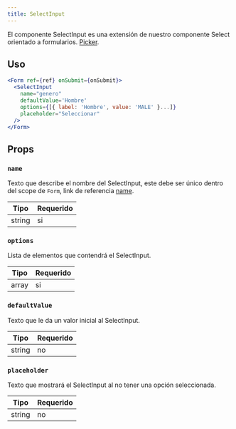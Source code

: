 ```yaml
---
title: SelectInput
---
```


El componente SelectInput es una extensión de nuestro componente Select orientado a formularios. [Picker](https://github.com/react-native-picker/picker).

## Uso

```jsx
<Form ref={ref} onSubmit={onSubmit}>
  <SelectInput
    name="genero"
    defaultValue='Hombre'
    options={[{ label: 'Hombre', value: 'MALE' }...]}
    placeholder="Seleccionar"
  />
</Form>
```

## Props

### `name`

Texto que describe el nombre del SelectInput, este debe ser único dentro del scope de `Form`, link de referencia [name](https://unform-rocketseat.vercel.app/guides/complex-structures/).

| Tipo   | Requerido |
| ------ | --------- |
| string | si        |

### `options`

Lista de elementos que contendrá el SelectInput.

| Tipo  | Requerido |
| ----- | --------- |
| array | si        |

### `defaultValue`

Texto que le da un valor inicial al SelectInput.

| Tipo   | Requerido |
| ------ | --------- |
| string | no        |

### `placeholder`

Texto que mostrará el SelectInput al no tener una opción seleccionada.

| Tipo   | Requerido |
| ------ | --------- |
| string | no        |
